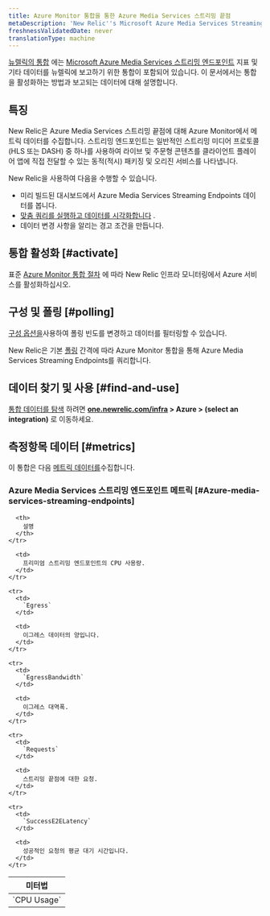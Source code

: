 ```yaml
---
title: Azure Monitor 통합을 통한 Azure Media Services 스트리밍 끝점
metaDescription: 'New Relic''s Microsoft Azure Media Services Streaming Endpoints integration: what data it reports and how to enable it.'
freshnessValidatedDate: never
translationType: machine
---
```


[뉴렐릭의 통합](/docs/infrastructure/introduction-infra-monitoring) 에는 [Microsoft Azure Media Services 스트리밍 엔드포인트](https://learn.microsoft.com/en-us/azure/media-services/latest/stream-streaming-endpoint-concept) 지표 및 기타 데이터를 뉴렐릭에 보고하기 위한 통합이 포함되어 있습니다. 이 문서에서는 통합을 활성화하는 방법과 보고되는 데이터에 대해 설명합니다.

## 특징

New Relic은 Azure Media Services 스트리밍 끝점에 대해 Azure Monitor에서 메트릭 데이터를 수집합니다. 스트리밍 엔드포인트는 일반적인 스트리밍 미디어 프로토콜(HLS 또는 DASH) 중 하나를 사용하여 라이브 및 주문형 콘텐츠를 클라이언트 플레이어 앱에 직접 전달할 수 있는 동적(적시) 패키징 및 오리진 서비스를 나타냅니다.

New Relic을 사용하여 다음을 수행할 수 있습니다.

* 미리 빌드된 대시보드에서 Azure Media Services Streaming Endpoints 데이터를 봅니다.
* [맞춤 쿼리를 실행하고 데이터를 시각화합니다](/docs/infrastructure/integrations-getting-started/getting-started/use-integration-data-new-relic-insights) .
* 데이터 변경 사항을 알리는 경고 조건을 만듭니다.

## 통합 활성화 [#activate]

표준 [Azure Monitor 통합 절차](/docs/infrastructure/microsoft-azure-integrations/azure-integrations-list/azure-monitor) 에 따라 New Relic 인프라 모니터링에서 Azure 서비스를 활성화하십시오.

## 구성 및 폴링 [#polling]

[구성 옵션을](/docs/infrastructure/microsoft-azure-integrations/azure-integrations-list/azure-monitor/#settings)사용하여 폴링 빈도를 변경하고 데이터를 필터링할 수 있습니다.

New Relic은 기본 [폴링](/docs/infrastructure/microsoft-azure-integrations/azure-integrations-list/azure-monitor/#settings) 간격에 따라 Azure Monitor 통합을 통해 Azure Media Services Streaming Endpoints를 쿼리합니다.

## 데이터 찾기 및 사용 [#find-and-use]

[통합 데이터를 탐색](/docs/infrastructure/integrations/find-use-infrastructure-integration-data) 하려면 <DNT>**[one.newrelic.com/infra](https://one.newrelic.com/infra) &gt; Azure &gt; (select an integration)**</DNT> 로 이동하세요.

## 측정항목 데이터 [#metrics]

이 통합은 다음 [메트릭 데이터를](/docs/infrastructure/integrations-getting-started/getting-started/understand-integration-data-data-types#metric)수집합니다.

### Azure Media Services 스트리밍 엔드포인트 메트릭 [#Azure-media-services-streaming-endpoints]

<table>
  <thead>
    <tr>
      <th style={{ width: "300px" }}>
        미터법
      </th>

      <th>
        설명
      </th>
    </tr>
  </thead>

  <tbody>
    <tr>
      <td>
        `CPU Usage`
      </td>

      <td>
        프리미엄 스트리밍 엔드포인트의 CPU 사용량.
      </td>
    </tr>

    <tr>
      <td>
        `Egress`
      </td>

      <td>
        이그레스 데이터의 양입니다.
      </td>
    </tr>

    <tr>
      <td>
        `EgressBandwidth`
      </td>

      <td>
        이그레스 대역폭.
      </td>
    </tr>

    <tr>
      <td>
        `Requests`
      </td>

      <td>
        스트리밍 끝점에 대한 요청.
      </td>
    </tr>

    <tr>
      <td>
        `SuccessE2ELatency`
      </td>

      <td>
        성공적인 요청의 평균 대기 시간입니다.
      </td>
    </tr>
  </tbody>
</table>